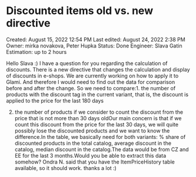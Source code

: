 # Discounted items old vs. new directive

Created: August 15, 2022 12:54 PM
Last edited: August 24, 2022 2:38 PM
Owner: mirka novakova, Peter Hupka
Status: Done
Engineer: Slava Gatin
Estimation: up to 2 hours

Hello Slava :) I have a question for you regarding the calculation of discounts. There is a new directive that changes the calculation and display of discounts in e-shops. We are currently working on how to apply it to Glami. And therefore I would need to find out the data for comparison before and after the change. So we need to compare:1. the number of products with the discount tag in the current variant, that is, the discount is applied to the price for the last 180 days

2. the number of products if we consider to count the discount from the price that is not more than 30 days oldOur main concern is that if we count this discount from the price for the last 30 days, we will quite possibly lose the discounted products and we want to know the difference.In the table, we basically need for both variants: % share of discounted products in the total catalog, average discount in the catalog, median discount in the catalog.The data would be from CZ and EE for the last 3 months.Would you be able to extract this data somehow? Ondra N. said that you have the ItemPriceHistory table available, so it should work. thanks a lot :)